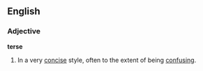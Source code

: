 ==English==

===Adjective===

'''terse'''

# In a very [[concise]] style, often to the extent of being [[confusing]].